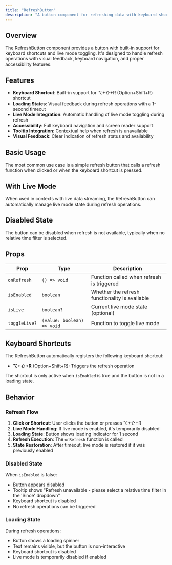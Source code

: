 ```yaml
---
title: "RefreshButton"
description: "A button component for refreshing data with keyboard shortcuts and live mode support"
---
```


## Overview

The RefreshButton component provides a button with built-in support for keyboard shortcuts and live mode toggling. It's designed to handle refresh operations with visual feedback, keyboard navigation, and proper accessibility features.

## Features

- **Keyboard Shortcut**: Built-in support for ⌥+⇧+R (Option+Shift+R) shortcut
- **Loading States**: Visual feedback during refresh operations with a 1-second timeout
- **Live Mode Integration**: Automatic handling of live mode toggling during refresh
- **Accessibility**: Full keyboard navigation and screen reader support
- **Tooltip Integration**: Contextual help when refresh is unavailable
- **Visual Feedback**: Clear indication of refresh status and availability

## Basic Usage

The most common use case is a simple refresh button that calls a refresh function when clicked or when the keyboard shortcut is pressed.

<Default />

## With Live Mode

When used in contexts with live data streaming, the RefreshButton can automatically manage live mode state during refresh operations.

<WithLiveMode />

## Disabled State

The button can be disabled when refresh is not available, typically when no relative time filter is selected.

<DisabledState />

## Props

| Prop | Type | Description |
|------|------|-------------|
| `onRefresh` | `() => void` | Function called when refresh is triggered |
| `isEnabled` | `boolean` | Whether the refresh functionality is available |
| `isLive`    | `boolean?`                    | Current live mode state (optional) |
| `toggleLive?` | `(value: boolean) => void`    | Function to toggle live mode      |

## Keyboard Shortcuts

The RefreshButton automatically registers the following keyboard shortcut:

- **⌥+⇧+R** (Option+Shift+R): Triggers the refresh operation

The shortcut is only active when `isEnabled` is true and the button is not in a loading state.

## Behavior

### Refresh Flow

1. **Click or Shortcut**: User clicks the button or presses ⌥+⇧+R
2. **Live Mode Handling**: If live mode is enabled, it's temporarily disabled
3. **Loading State**: Button shows loading indicator for 1 second
4. **Refresh Execution**: The `onRefresh` function is called
5. **State Restoration**: After timeout, live mode is restored if it was previously enabled

### Disabled State

When `isEnabled` is false:
- Button appears disabled
- Tooltip shows "Refresh unavailable - please select a relative time filter in the 'Since' dropdown"
- Keyboard shortcut is disabled
- No refresh operations can be triggered

### Loading State

During refresh operations:
- Button shows a loading spinner
- Text remains visible, but the button is non-interactive
- Keyboard shortcut is disabled
- Live mode is temporarily disabled if enabled